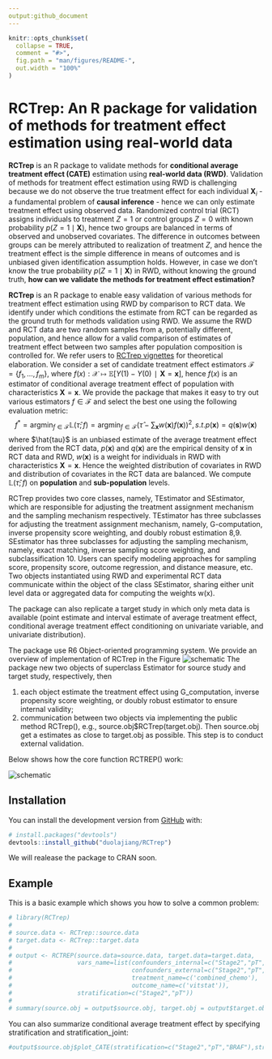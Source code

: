 ```yaml
---
output:github_document
---
```


<!-- README.md is generated from README.Rmd. Please edit that file -->

```r
knitr::opts_chunk$set(
  collapse = TRUE,
  comment = "#>",
  fig.path = "man/figures/README-",
  out.width = "100%"
)
```
# RCTrep: An R package for validation of methods for treatment effect estimation using real-world data

<!-- badges: start -->
**RCTrep** is an R package to validate methods for **conditional average treatment effect (CATE)** estimation using **real-world data (RWD)**. Validation of methods for treatment effect estimation using RWD is challenging because we do not observe the true treatment effect for each individual $\boldsymbol{X}_{i}$ - a fundamental problem of **causal inference** - hence we can only estimate treatment effect using observed data. Randomized control trial (RCT) assigns individuals to treatment $Z=1$ or control groups $Z=0$ with known probability $p(Z=1\mid \boldsymbol{X})$, hence two groups are balanced in terms of observed and unobserved covariates. The difference in outcomes between groups can be merely attributed to realization of treatment $Z$, and hence the treatment effect is the simple difference in means of outcomes and is unbiased given identification assumption holds. However, in case we don't know the true probability $p(Z=1\mid \boldsymbol{X})$ in RWD, without knowing the ground truth, **how can we validate the methods for treatment effect estimation?**

**RCTrep** is an R package to enable easy validation of various methods for treatment effect estimation using RWD by comparison to RCT data. We identify under which conditions the estimate from RCT can be regarded as the ground truth for methods validation using RWD. We assume the RWD and RCT data  are two random samples from a, potentially different, population, and hence allow for a valid comparison of estimates of treatment effect between two samples after population composition is controlled for. We refer users to [RCTrep vignettes][JSS] for theoretical elaboration.  We consider a set of candidate treatment effect estimators $\mathcal{F}=\{f_1,…,f_m \}$, where $f(x): \mathcal{X} \mapsto \mathbb{E}[Y(1)-Y(0)∣\boldsymbol{X}=\boldsymbol{x}]$, hence $f(x)$ is an estimator of conditional average treatment effect of population with characteristics $\boldsymbol{X}=\boldsymbol{x}$. We provide the package that makes it easy to try out various estimators $f \in \mathcal{F}$ and select the best one using the following evaluation metric:
$$f^*=\text{argmin}_{f\in\mathcal{F}} \mathbb{L}(\hat{\tau};f)=\text{argmin}_{f\in\mathcal{F}}\left(\hat{\tau} - \sum_{\boldsymbol{x}}w(\boldsymbol{x})f(\boldsymbol{x})\right)^2,s.t.  p(\boldsymbol{x}) = q(\boldsymbol{s})w(\boldsymbol{x}) $$
where $\hat{tau}$ is an unbiased estimate of the average treatment effect derived from the RCT data, $p(\boldsymbol{x})$ and  $q(\boldsymbol{x})$ are the empirical density of $\boldsymbol{x}$ in RCT data and RWD, $w(\boldsymbol{x})$ is a weight for individuals in RWD with characteristics $\boldsymbol{X}=\boldsymbol{x}$.  Hence the weighted distribution of covariates in RWD and distribution of covariates in the RCT data are balanced. We compute $\mathbb{L}(\hat{\tau};f)$ on **population** and **sub-population** levels.

RCTrep provides two core classes, namely, TEstimator and SEstimator, which are responsible for adjusting the treatment assignment mechanism and the sampling mechanism respectively. TEstimator has three subclasses for adjusting the treatment assignment mechanism, namely, G-computation, inverse propensity score weighting, and doubly robust estimation 8,9. SEstimator has three subclasses for adjusting the sampling mechanism, namely, exact matching, inverse sampling score weighting, and subclassification 10. Users can specify modeling approaches for sampling score, propensity score, outcome regression, and distance measure, etc. Two objects instantiated using RWD and experimental RCT data communicate within the object of the class SEstimator, sharing either unit level data or aggregated data for computing the weights w(x). 


The package can also replicate a target study in which only meta data is available (point estimate and interval estimate of average treatment effect, conditional average treatment effect conditioning on univariate variable, and univariate distribution). 

The package use R6 Object-oriented programming system. We provide an overview of implementation of RCTrep in the Figure 
![schematic](man/figures/README-structure.png)
The package new two objects of superclass Estimator for source study and target study, respectively, then 

1. each object estimate the treatment effect using G_computation, inverse propensity score weighting, or doubly robust estimator to ensure internal validity; 
2. communication between two objects via implementing the public method RCTrep(), e.g., source.obj$RCTrep(target.obj). Then source.obj get a estimates as close to target.obj as possible. This step is to conduct external validation. 

Below shows how the core function RCTREP() work:

![schematic](man/figures/README-function_call.png)
<!-- badges: end -->

## Installation

<!-- You can install the released version of RCTrep from [CRAN](https://CRAN.R-project.org) with: -->

<!-- ``` r -->
<!-- install.packages("RCTrep") -->
<!-- ``` -->

You can install the development version from [GitHub](https://github.com/) with:

``` r
# install.packages("devtools")
devtools::install_github("duolajiang/RCTrep")
```

We will realease the package to CRAN soon. 

## Example

This is a basic example which shows you how to solve a common problem:

```r
# library(RCTrep)
# 
# source.data <- RCTrep::source.data
# target.data <- RCTrep::target.data
# 
# output <- RCTREP(source.data=source.data, target.data=target.data,
#                  vars_name=list(confounders_internal=c("Stage2","pT","age","BRAF"),
#                                 confounders_external=c("Stage2","pT","age","BRAF"),
#                                 treatment_name=c('combined_chemo'),
#                                 outcome_name=c('vitstat')),
#                  stratification=c("Stage2","pT"))
# 
# summary(source.obj = output$source.obj, target.obj = output$target.obj)
```

You can also summarize conditional average treatment effect by specifying stratification and stratification_joint: 

```r
#output$source.obj$plot_CATE(stratification=c("Stage2","pT","BRAF"),stratification_joint = TRUE)
```

[JSS]: https://github.com/duolajiang/RCTrep/blob/master/vignettes/RCTrep%20vignettes.pdf "RCTrep: A R package for evaluation of methods for treatment effect estimation using real world data"


